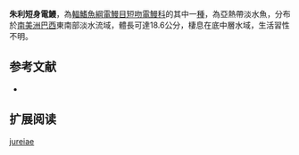 {{Speciesbox
| name = 朱利短身電鰻
| image = 
| image_width = 250px
| status = NE
| status_system = IUCN3.1
| genus = Brachyhypopomus
| species = jureiae
| authority = Triques & Khamis, 2003
| synonyms = 
}}
'''朱利短身電鰻'''，為[[輻鰭魚綱|輻鰭魚綱]][[電鰻目|電鰻目]][[短吻電鰻科|短吻電鰻科]]的其中一[[種|種]]，為亞熱帶淡水魚，分布於[[南美洲|南美洲]][[巴西|巴西]]東南部淡水流域，體長可達18.6公分，棲息在底中層水域，生活習性不明。

==参考文献==
*{{FishBase_species|genus=Brachyhypopomus|species=jureiae|year=2015|month=9}}

== 扩展阅读 ==
{{refbegin}}
{{wikispecies-inline|Brachyhypopomus jureiae|朱利短身電鰻}}
{{refend}}
{{Taxonbar|from=Q6393998}}

[[Category:短身電鰻屬|jureiae]]